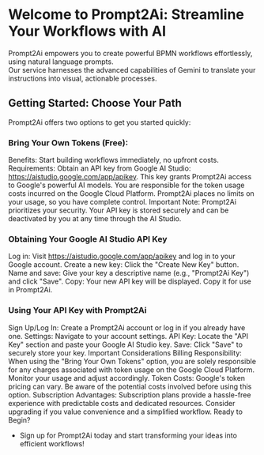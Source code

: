 
# Welcome to Prompt2Ai: Streamline Your Workflows with AI
Prompt2Ai empowers you to create powerful BPMN workflows effortlessly, using natural language prompts.  
Our service harnesses the advanced capabilities of Gemini to translate your instructions into visual, actionable processes.

## Getting Started: Choose Your Path
Prompt2Ai offers two options to get you started quickly:

### Bring Your Own Tokens (Free):

Benefits: Start building workflows immediately, no upfront costs.
Requirements:
Obtain an API key from Google AI Studio: https://aistudio.google.com/app/apikey. This key grants Prompt2Ai access to Google's powerful AI models.
You are responsible for the token usage costs incurred on the Google Cloud Platform. Prompt2Ai places no limits on your usage, so you have complete control.
Important Note: Prompt2Ai prioritizes your security. Your API key is stored securely and can be deactivated by you at any time through the AI Studio.


### Obtaining Your Google AI Studio API Key
Log in: Visit https://aistudio.google.com/app/apikey and log in to your Google account.
Create a new key: Click the "Create New Key" button.
Name and save: Give your key a descriptive name (e.g., "Prompt2Ai Key") and click "Save".
Copy: Your new API key will be displayed. Copy it for use in Prompt2Ai.

### Using Your API Key with Prompt2Ai
Sign Up/Log In: Create a Prompt2Ai account or log in if you already have one.
Settings: Navigate to your account settings.
API Key: Locate the "API Key" section and paste your Google AI Studio key.
Save: Click "Save" to securely store your key.
Important Considerations
Billing Responsibility: When using the "Bring Your Own Tokens" option, you are solely responsible for any charges associated with token usage on the Google Cloud Platform. Monitor your usage and adjust accordingly.
Token Costs: Google's token pricing can vary. Be aware of the potential costs involved before using this option.
Subscription Advantages: Subscription plans provide a hassle-free experience with predictable costs and dedicated resources. Consider upgrading if you value convenience and a simplified workflow.
Ready to Begin?

* Sign up for Prompt2Ai today and start transforming your ideas into efficient workflows!